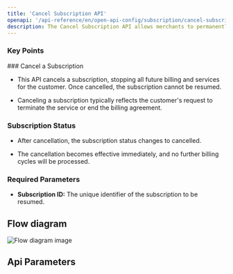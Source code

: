 ```yaml
---
title: 'Cancel Subscription API'
openapi: '/api-reference/en/open-api-config/subscription/cancel-subscription.json POST /api/v1/server-to-server-interface/subscription/{subscription_id}/cancel'
description: The Cancel Subscription API allows merchants to permanently stop a customers subscription, preventing any future billing cycles and services. 
---
```


### Key Points

<Info>
  ### Cancel a Subscription

  * This API cancels a subscription, stopping all future billing and services for the customer. Once cancelled, the subscription cannot be resumed.

  * Canceling a subscription typically reflects the customer's request to terminate the service or end the billing agreement.

  ### Subscription Status

  * After cancellation, the subscription status changes to cancelled.

  * The cancellation becomes effective immediately, and no further billing cycles will be processed.

  ### Required Parameters

  * **Subscription ID:** The unique identifier of the subscription to be resumed.
</Info>

## Flow diagram

![Flow diagram image](/images/timeline-diagram/flows-API-subs-cancel.svg)

## Api Parameters